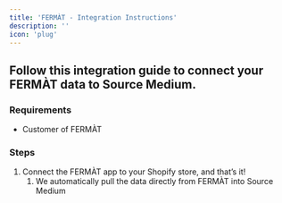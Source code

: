 ```yaml
---
title: 'FERMÀT - Integration Instructions'
description: ''
icon: 'plug'
---
```


## Follow this integration guide to connect your FERMÀT data to Source Medium.

### Requirements

- Customer of FERMÀT

### Steps

1. Connect the FERMÀT app to your Shopify store, and that’s it! 
    1. We automatically pull the data directly from FERMÀT into Source Medium